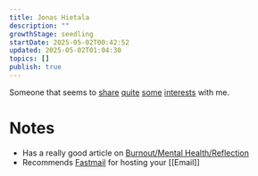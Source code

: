 ```yaml
---
title: Jonas Hietala
description: ""
growthStage: seedling
startDate: 2025-05-02T00:42:52
updated: 2025-05-02T01:04:30
topics: []
publish: true
---
```


Someone that seems to [share](https://www.jonashietala.se/blog/2025/01/20/securing_my_partners_digital_life/) [quite](https://www.jonashietala.se/blog/2025/02/18/ill_give_up_neovim_when_you_pry_it_from_my_cold_dead_hands/) [some](https://www.jonashietala.se/blog/2024/01/11/exploring_the_gleam_ffi/) [interests](https://www.jonashietala.se/blog/2025/01/06/first_impressions_of_ghostty/) with me.

# Notes

- Has a really good article on [Burnout/Mental Health/Reflection](https://www.jonashietala.se/blog/2023/03/14/battling_burnout/)
- Recommends [Fastmail](https://www.fastmail.com/) for hosting your [[Email]]

